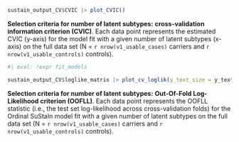 :::{#suppfig-cvic-1 custom-style="Caption"}

```r
sustain_output_CV$CVIC |> plot_CVIC()
```

**Selection criteria for number of latent subtypes:**
**cross-validation information criterion (CVIC)**.
Each data point represents the estimated CVIC (y-axis)
for the model fit with a given number of latent subtypes (x-axis)
on the full data set 
(N = `r nrow(v1_usable_cases)` carriers
and 
`r nrow(v1_usable_controls)` controls).

:::

:::{#suppfig-cvic-2 custom-style="Caption"}

```r
#| eval: !expr fit_models

sustain_output_CV$loglike_matrix |> plot_cv_loglik(y_text_size = y_text_size)
```

**Selection criteria for number of latent subtypes:**
**Out-Of-Fold Log-Likelihood criterion (OOFLL)**.
Each data point represents the OOFLL statistic
(i.e., the test set log-likelihood across cross-validation folds)
for the Ordinal SuStaIn model fit with a given number of latent subtypes
on the full data set
(N = `r nrow(v1_usable_cases)` carriers
and 
`r nrow(v1_usable_controls)` controls).
:::
